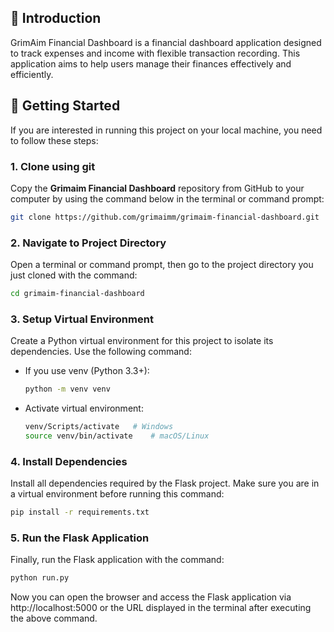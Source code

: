 ## 📢 Introduction

GrimAim Financial Dashboard is a financial dashboard application designed to
track expenses and income with flexible transaction recording.
This application aims to help users manage their finances effectively and efficiently.

## 🚀 Getting Started

If you are interested in running this project on your local machine, you need to follow these steps:

### 1. Clone using git

Copy the **Grimaim Financial Dashboard** repository from GitHub to your computer by using the command below in the terminal or command prompt:

```bash
git clone https://github.com/grimaimm/grimaim-financial-dashboard.git
```

### 2. Navigate to Project Directory

Open a terminal or command prompt, then go to the project directory you just cloned with the command:

```bash
cd grimaim-financial-dashboard
```

### 3. Setup Virtual Environment

Create a Python virtual environment for this project to isolate its dependencies. Use the following command:

- If you use venv (Python 3.3+):
  ```bash
  python -m venv venv
  ```
- Activate virtual environment:
  ```bash
  venv/Scripts/activate   # Windows
  source venv/bin/activate    # macOS/Linux
  ```

### 4. Install Dependencies

Install all dependencies required by the Flask project. Make sure you are in a virtual environment before running this command:

```bash
pip install -r requirements.txt
```

### 5. Run the Flask Application

Finally, run the Flask application with the command:

```bash
python run.py
```

Now you can open the browser and access the Flask application via http://localhost:5000 or the URL displayed in the terminal after executing the above command.
